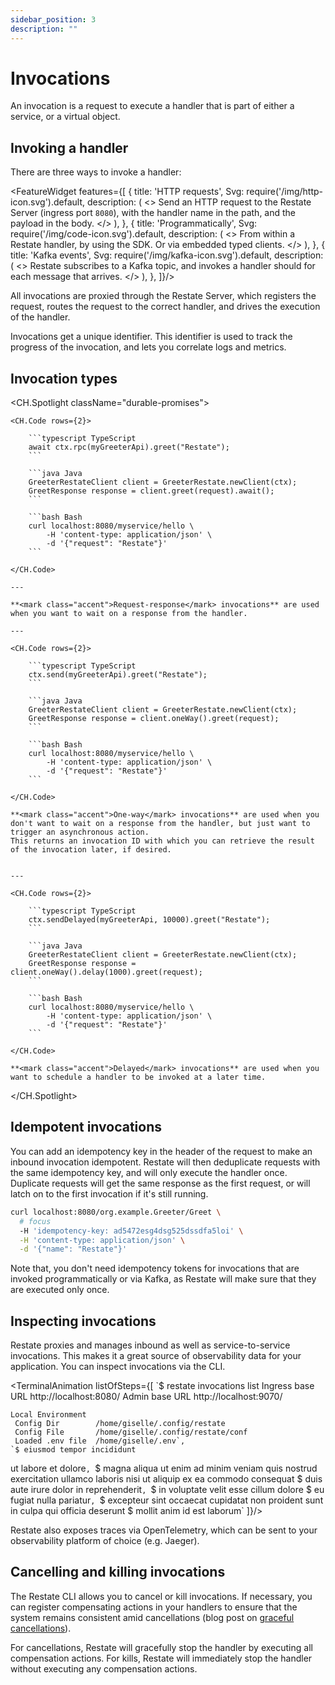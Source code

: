 ```yaml
---
sidebar_position: 3
description: ""
---
```



# Invocations

An invocation is a request to execute a handler that is part of either a service, or a virtual object.


## Invoking a handler
There are three ways to invoke a handler:


<FeatureWidget features={[
    {
        title: 'HTTP requests',
        Svg: require('/img/http-icon.svg').default,
        description: (
            <>
                Send an HTTP request to the Restate Server (ingress port <code>8080</code>), with the handler name in the path, and the payload in the body.
            </>
        ),
    },
    {
        title: 'Programmatically',
        Svg: require('/img/code-icon.svg').default,
        description: (
            <>
                From within a Restate handler, by using the SDK. Or via embedded typed clients.
            </>
        ),
    },
    {
        title: 'Kafka events',
        Svg: require('/img/kafka-icon.svg').default,
        description: (
            <>
                Restate subscribes to a Kafka topic, and invokes a handler should for each message that arrives.
            </>
        ),
    },
]}/>

All invocations are proxied through the Restate Server, which registers the request, routes the request to the correct handler, and drives the execution of the handler.

Invocations get a unique identifier. This identifier is used to track the progress of the invocation, and lets you correlate logs and metrics.

## Invocation types

[//]: # ([<img class="sdkicon" src="/img/java.svg" width="28" alt="Java SDK Documentation"></img>]&#40;/concepts/invocations&#41;)

[//]: # ([<img class="sdkicon" src="/img/typescript.svg" width="26" alt="TypeScript Documentation"></img>]&#40;/concepts/invocations&#41;)

[//]: # ([<img class="sdkicon" src="/img/http-icon.svg" width="26" alt="HTTP Documentation"></img>]&#40;/concepts/invocations&#41;)

[//]: # ([<img class="sdkicon" src="/img/kafka-icon.svg" width="26" height="26" alt="Kafka Documentation"></img>]&#40;/concepts/invocations&#41;)

<CH.Spotlight className="durable-promises">

    <CH.Code rows={2}>

        ```typescript TypeScript
        await ctx.rpc(myGreeterApi).greet("Restate");
        ```

        ```java Java
        GreeterRestateClient client = GreeterRestate.newClient(ctx);
        GreetResponse response = client.greet(request).await();
        ```

        ```bash Bash
        curl localhost:8080/myservice/hello \
            -H 'content-type: application/json' \
            -d '{"request": "Restate"}'
        ```

    </CH.Code>

    ---

    **<mark class="accent">Request-response</mark> invocations** are used when you want to wait on a response from the handler.

    ---

    <CH.Code rows={2}>

        ```typescript TypeScript
        ctx.send(myGreeterApi).greet("Restate");
        ```

        ```java Java
        GreeterRestateClient client = GreeterRestate.newClient(ctx);
        GreetResponse response = client.oneWay().greet(request);
        ```

        ```bash Bash
        curl localhost:8080/myservice/hello \
            -H 'content-type: application/json' \
            -d '{"request": "Restate"}'
        ```

    </CH.Code>

    **<mark class="accent">One-way</mark> invocations** are used when you don't want to wait on a response from the handler, but just want to trigger an asynchronous action.
    This returns an invocation ID with which you can retrieve the result of the invocation later, if desired.


    ---

    <CH.Code rows={2}>

        ```typescript TypeScript
        ctx.sendDelayed(myGreeterApi, 10000).greet("Restate");
        ```

        ```java Java
        GreeterRestateClient client = GreeterRestate.newClient(ctx);
        GreetResponse response = client.oneWay().delay(1000).greet(request);
        ```

        ```bash Bash
        curl localhost:8080/myservice/hello \
            -H 'content-type: application/json' \
            -d '{"request": "Restate"}'
        ```

    </CH.Code>

    **<mark class="accent">Delayed</mark> invocations** are used when you want to schedule a handler to be invoked at a later time.

</CH.Spotlight>

## Idempotent invocations
You can add an idempotency key in the header of the request to make an inbound invocation idempotent.
Restate will then deduplicate requests with the same idempotency key, and will only execute the handler once.
Duplicate requests will get the same response as the first request, or will latch on to the first invocation if it's still running.

```bash
curl localhost:8080/org.example.Greeter/Greet \
  # focus
  -H 'idempotency-key: ad5472esg4dsg525dssdfa5loi' \
  -H 'content-type: application/json' \
  -d '{"name": "Restate"}'
```

Note that, you don't need idempotency tokens for invocations that are invoked programmatically or via Kafka, as Restate will make sure that they are executed only once.

## Inspecting invocations
Restate proxies and manages inbound as well as service-to-service invocations.
This makes it a great source of observability data for your application.
You can inspect invocations via the CLI.

<TerminalAnimation listOfSteps={[
    `$ restate invocations list
 Ingress base URL  http://localhost:8080/
 Admin base URL    http://localhost:9070/

    Local Environment
     Config Dir        /home/giselle/.config/restate
     Config File       /home/giselle/.config/restate/conf
     Loaded .env file  /home/giselle/.env`,
    `$ eiusmod tempor incididunt
ut labore et dolore`,
    `$ magna aliqua
ut enim ad minim veniam
quis nostrud
exercitation ullamco laboris nisi ut aliquip
ex ea commodo consequat
$ duis aute irure dolor
in reprehenderit`,
    `$ in voluptate
velit esse cillum dolore
$ eu fugiat nulla pariatur`,
    `$ excepteur sint occaecat
cupidatat non proident
sunt in culpa qui
officia deserunt
$ mollit anim id est laborum`
]}/>


[//]: # (<CH.Slideshow>)

[//]: # ()
[//]: # (    ```shell terminal)

[//]: # (    git push origin v0.8.2)

[//]: # (    Total 0 &#40;delta 0&#41;, reused 0 &#40;delta 0&#41;, pack-reused 0)

[//]: # (    To github.com:restatedev/examples.git)

[//]: # (    * [new tag]         v0.8.2 -> v0.8.2)

[//]: # (    ```)

[//]: # ()
[//]: # (    ---)

[//]: # ()
[//]: # (    ```shell terminal)

[//]: # (    git push origin v0.8.2)

[//]: # (    Total 0 &#40;delta 0&#41;, reused 0 &#40;delta 0&#41;, pack-reused 0)

[//]: # (    To github.com:restatedev/examples.git)

[//]: # (    * [new tag]         v0.8.2 -> v0.8.2)

[//]: # (    ```)

[//]: # ()
[//]: # (    ---)

[//]: # ()
[//]: # (    ```shell terminal)

[//]: # (    git push origin v0.8.2)

[//]: # (    Total 0 &#40;delta 0&#41;, reused 0 &#40;delta 0&#41;, pack-reused 0)

[//]: # (    To github.com:restatedev/examples.git)

[//]: # (    * [new tag]         v0.8.2 -> v0.8.2)

[//]: # (    ```)

[//]: # ()
[//]: # (    ---)

[//]: # ()
[//]: # (    ```shell terminal)

[//]: # (    git push origin v0.8.2)

[//]: # (    Total 0 &#40;delta 0&#41;, reused 0 &#40;delta 0&#41;, pack-reused 0)

[//]: # (    To github.com:restatedev/examples.git)

[//]: # (    * [new tag]         v0.8.2 -> v0.8.2)

[//]: # (    ```)

[//]: # ()
[//]: # (    ---)

[//]: # ()
[//]: # (    ```shell terminal)

[//]: # (    git push origin v0.8.2)

[//]: # (    Total 0 &#40;delta 0&#41;, reused 0 &#40;delta 0&#41;, pack-reused 0)

[//]: # (    To github.com:restatedev/examples.git)

[//]: # (    * [new tag]         v0.8.2 -> v0.8.2)

[//]: # (    ```)

[//]: # ()
[//]: # (</CH.Slideshow>)

Restate also exposes traces via OpenTelemetry, which can be sent to your observability platform of choice (e.g. Jaeger).

## Cancelling and killing invocations

The Restate CLI allows you to cancel or kill invocations.
If necessary, you can register compensating actions in your handlers to ensure that the system remains consistent amid cancellations (blog post on [graceful cancellations](https://restate.dev/blog/graceful-cancellations-how-to-keep-your-application-and-workflow-state-consistent/)).

For cancellations, Restate will gracefully stop the handler by executing all compensation actions.
For kills, Restate will immediately stop the handler without executing any compensation actions.



